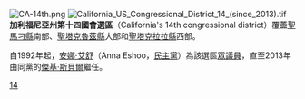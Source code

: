 [[File:CA-14th.png|thumb]]
[[File:California_US_Congressional_District_14_(since_2013).tif|thumb]]
'''加利福尼亞州第十四國會選區'''（California's 14th congressional district）覆蓋[[聖馬刁縣|聖馬刁縣]]南部、[[聖塔克魯茲縣_(美國加州)|聖塔克魯茲縣]]大部和[[聖塔克拉拉縣_(加利福尼亞州)|聖塔克拉拉縣]]西部。

自1992年起，[[安娜·艾舒|安娜·艾舒]]（Anna Eshoo，[[民主黨_(美國)|民主黨]]）為該選區[[美國眾議院|眾議員]]，直至2013年由同黨的[[傑基·斯貝爾|傑基·斯貝爾]]繼任。

[[Category:加利福尼亞州國會選區|14]]